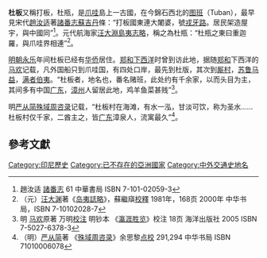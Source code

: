 '''杜板'''又稱打板，杜瓶，是[[爪哇|爪哇]]島上一古國，在今錦石西北的[[图班|图班]]（Tuban），最早見宋代[[趙汝适|趙汝适]]著[[諸番志|諸番志]][[蘇吉丹|蘇吉丹]]條：“打板國東連大闍婆，號[[戎牙路|戎牙路]]。居民架造屋宇，與中國同”<ref>趙汝适 [[諸番志|諸番志]] 61 中華書局 ISBN 7-101-02059-3</ref>。元代航海家[[汪大淵|汪大淵]][[島夷志略|島夷志略]]，稱之為杜瓶：“杜瓶之東曰重迦羅，與爪哇界相連”<ref>（元）[[汪大渊|汪大渊]]著《[[岛夷誌略|岛夷誌略]]》，蘇繼廎[[校對|校釋]] 1981年，168页  2000年 中华书局，ISBN 7-10102028-7 </ref>。

[[明朝|明朝]][[永乐_(明朝)|永乐]]年间杜板已经有[[华侨|华侨]]居住。[[郑和下西洋|郑和下西洋]]时曾到访此地，据随[[郑和|郑和]]下西洋的[[马欢|马欢]]记载，凡外国船只到爪哇国，有四处口岸，最先到杜版，其次到[[厮村|厮村]]，[[苏鲁马益|苏鲁马益]]，[[满者伯夷|满者伯夷]]。“杜板者，地名也，番名赌班，此处约有千余家，以而头目为主，其间多有中国[[广东|广东]]，[[漳州_(古代)|漳州]]人留居此地，鸡羊鱼菜甚贱”<ref>明 [[马欢|马欢]]原著 万明[[校對|校注]] 明钞本 《[[瀛涯胜览|瀛涯胜览]]》校注 18页 海洋出版社 2005 ISBN 7-5027-6378-3 </ref>。

明[[严从简|严从简]][[殊域周咨录|殊域周咨录]]记载，“杜板村在海滩，有水一泓，甘淡可饮，称为圣水……杜板村仅千家，二酋主之，皆[[广东|广东]]漳泉人，流寓最久”<ref>（明）[[严从简|严从简]]著 《[[殊域周咨录|殊域周咨录]]》余思黎[[校對|点校]]  291,294 中华书局 ISBN 71010006078 
</ref>。

==參考文獻==
<div class="references-small">
<references />
</div>

[[Category:印尼歷史|Category:印尼歷史]]
[[Category:已不存在的亞洲國家|Category:已不存在的亞洲國家]]
[[Category:中外交通史地名|Category:中外交通史地名]]